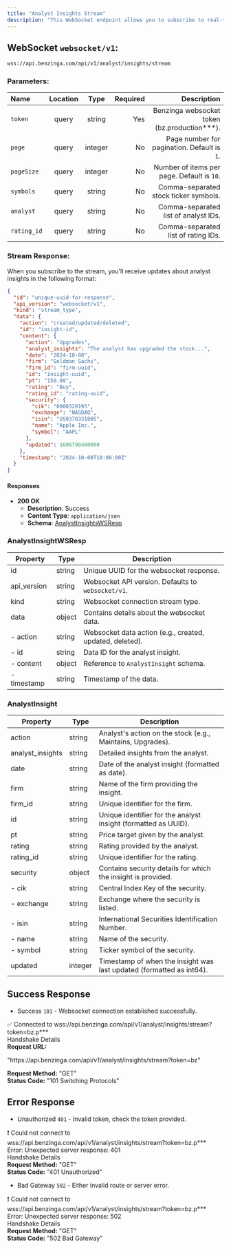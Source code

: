 ```yaml
---
title: "Analyst Insights Stream"
description: "This WebSocket endpoint allows you to subscribe to real-time analyst insights for specific ticker symbols."
---
```


## WebSocket `websocket/v1`:

```txt
wss://api.benzinga.com/api/v1/analyst/insights/stream
```

### Parameters:

| Name       | Location |  Type   | Required | Description                                          |
| :--------- | :-----:  | :-----: | -------: | ---------------------------------------------------: |
| `token`    | query    | string  |      Yes | Benzinga websocket token (bz.production***).         |
| `page`     | query    | integer |       No | Page number for pagination. Default is `1`.          |
| `pageSize` | query    | integer |       No | Number of items per page. Default is `10`.           |
| `symbols`  | query    | string  |       No | Comma-separated stock ticker symbols.                |
| `analyst`  | query    | string  |       No | Comma-separated list of analyst IDs.                 |
| `rating_id`| query    | string  |       No | Comma-separated list of rating IDs.                  |

### Stream Response:
When you subscribe to the stream, you'll receive updates about analyst insights in the following format:

```json
{
  "id": "unique-uuid-for-response",
  "api_version": "websocket/v1",
  "kind": "stream_type",
  "data": {
    "action": "created/updated/deleted",
    "id": "insight-id",
    "content": {
      "action": "Upgrades",
      "analyst_insights": "The analyst has upgraded the stock...",
      "date": "2024-10-08",
      "firm": "Goldman Sachs",
      "firm_id": "firm-uuid",
      "id": "insight-uuid",
      "pt": "150.00",
      "rating": "Buy",
      "rating_id": "rating-uuid",
      "security": {
        "cik": "0000320193",
        "exchange": "NASDAQ",
        "isin": "US0378331005",
        "name": "Apple Inc.",
        "symbol": "AAPL"
      },
      "updated": 1696790400000
    },
    "timestamp": "2024-10-08T10:00:00Z"
  }
}
```

#### Responses

- **200 OK**
  - **Description**: Success
  - **Content Type**: `application/json`
  - **Schema**: [AnalystInsightsWSResp](#analystinsightwsresp)

### AnalystInsightWSResp

| Property      | Type   | Description                                                     |
|---------------|--------|-----------------------------------------------------------------|
| id            | string | Unique UUID for the websocket response.                        |
| api_version   | string | Websocket API version. Defaults to `websocket/v1`.            |
| kind          | string | Websocket connection stream type.                              |
| data          | object | Contains details about the websocket data.                    |
| - action      | string | Websocket data action (e.g., created, updated, deleted).      |
| - id         | string | Data ID for the analyst insight.                               |
| - content     | object | Reference to `AnalystInsight` schema.                         |
| - timestamp   | string | Timestamp of the data.                                         |

### AnalystInsight

| Property           | Type    | Description                                                     |
|--------------------|---------|-----------------------------------------------------------------|
| action             | string  | Analyst's action on the stock (e.g., Maintains, Upgrades).    |
| analyst_insights   | string  | Detailed insights from the analyst.                            |
| date               | string  | Date of the analyst insight (formatted as date).              |
| firm               | string  | Name of the firm providing the insight.                        |
| firm_id            | string  | Unique identifier for the firm.                               |
| id                 | string  | Unique identifier for the analyst insight (formatted as UUID). |
| pt                 | string  | Price target given by the analyst.                            |
| rating             | string  | Rating provided by the analyst.                               |
| rating_id          | string  | Unique identifier for the rating.                             |
| security           | object  | Contains security details for which the insight is provided.  |
| - cik              | string  | Central Index Key of the security.                            |
| - exchange         | string  | Exchange where the security is listed.                        |
| - isin             | string  | International Securities Identification Number.               |
| - name             | string  | Name of the security.                                        |
| - symbol           | string  | Ticker symbol of the security.                               |
| updated            | integer | Timestamp of when the insight was last updated (formatted as int64). |

## Success Response

- Success `101` - Websocket connection established successfully.

<div style={{
  border: '1px solid #ddd',
  borderRadius: '8px',
  padding: '16px',
  fontSize: '14px',
  boxShadow: '0 4px 8px rgba(0, 0, 0, 0.1)',
  backgroundColor: '#f9f9f9',
  maxWidth: '700px',
}}>
  <div style={{
    display: 'flex',
    justifyContent: 'space-between',
    alignItems: 'center',
  }}>
    <div style={{ color: '#000000'}}>
      ✅ Connected to wss://api.benzinga.com/api/v1/analyst/insights/stream?token=bz.p***
    </div>
  </div>

  <div style={{ color: 'grey', fontWeight: 'bold', marginBottom: '-4px' }}>
    Handshake Details
  </div>

<div style={{ marginBottom: '4px' }}>
  <span><strong>Request URL:</strong> </span>
  <p style={{ color: 'blue' }}>
    "https://api.benzinga.com/api/v1/analyst/insights/stream?token=bz"
  </p>
</div>
  <div style={{ marginBottom: '4px' }}>
   <span> <strong>Request Method:</strong> </span><span style={{ color: 'blue' }}>"GET"</span>
  </div>
  <div style={{ marginBottom: '4px' }}>
    <span> <strong>Status Code:</strong> </span><span style={{ color: 'blue' }}>"101 Switching Protocols"</span>
  </div>
</div>

## Error Response

- Unauthorized `401` - Invalid token, check the token provided.

<div style={{
  border: '1px solid #ddd',
  borderRadius: '8px',
  padding: '16px',
  fontSize: '14px',
  boxShadow: '0 4px 8px rgba(0, 0, 0, 0.1)',
  backgroundColor: '#f9f9f9',
  maxWidth: '500px',
}}>
  <div style={{
    display: 'flex',
    justifyContent: 'space-between',
    alignItems: 'center',
  }}>
    <div style={{ color: '#000000'}}>
      ❗ Could not connect to wss://api.benzinga.com/api/v1/analyst/insights/stream?token=bz.p***
    </div>
  </div>

  <div style={{ fontWeight: 'bold', marginBottom: '8px' }}>
    Error: Unexpected server response: 401
  </div>

  <div style={{ color: 'grey', fontWeight: 'bold', marginBottom: '-4px' }}>
    Handshake Details
  </div>

  <div style={{ marginBottom: '4px' }}>
   <span> <strong>Request Method:</strong> </span><span style={{ color: 'blue' }}>"GET"</span>
  </div>
  <div style={{ marginBottom: '4px' }}>
    <span> <strong>Status Code:</strong> </span><span style={{ color: 'blue' }}>"401 Unauthorized"</span>
  </div>
</div>

- Bad Gateway `502` - Either invalid route or server error.

<div style={{
  border: '1px solid #ddd',
  borderRadius: '8px',
  padding: '16px',
  fontSize: '14px',
  boxShadow: '0 4px 8px rgba(0, 0, 0, 0.1)',
  backgroundColor: '#f9f9f9',
  maxWidth: '500px',
}}>
  <div style={{
    display: 'flex',
    justifyContent: 'space-between',
    alignItems: 'center',
  }}>
    <div style={{ color: '#000000'}}>
      ❗ Could not connect to wss://api.benzinga.com/api/v1/analyst/insights/stream?token=bz.p***
    </div>
  </div>

  <div style={{ fontWeight: 'bold', marginBottom: '8px' }}>
    Error: Unexpected server response: 502
  </div>

  <div style={{ color: 'grey', fontWeight: 'bold', marginBottom: '-4px' }}>
    Handshake Details
  </div>

  <div style={{ marginBottom: '4px' }}>
   <span> <strong>Request Method:</strong> </span><span style={{ color: 'blue' }}>"GET"</span>
  </div>
  <div style={{ marginBottom: '4px' }}>
    <span> <strong>Status Code:</strong> </span><span style={{ color: 'blue' }}>"502 Bad Gateway"</span>
  </div>
</div>
